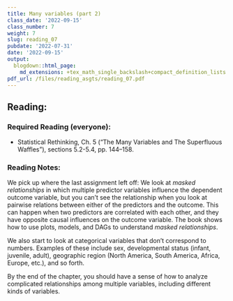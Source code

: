 ```yaml
---
title: Many variables (part 2)
class_date: '2022-09-15'
class_number: 7
weight: 7
slug: reading_07
pubdate: '2022-07-31'
date: '2022-09-15'
output:
  blogdown::html_page:
    md_extensions: +tex_math_single_backslash+compact_definition_lists
pdf_url: /files/reading_asgts/reading_07.pdf
---
```

## Reading:

### Required Reading (everyone):

* Statistical Rethinking, Ch. 5 ("The Many Variables and The Superfluous Waffles"), sections 5.2-5.4, pp. 144--158.

### Reading Notes:

We pick up where the last assignment left off: We look at _masked relationships_ in which multiple predictor variables influence the dependent outcome variable, but you can't see the relationship when you look at pairwise relations between either of the predictors and the outcome. This can happen when two predictors are correlated with each other, and they have opposite causal influences on the outcome variable. The book shows how to use plots, models, and DAGs to understand _masked relationships_.

We also start to look at categorical variables that don't correspond to numbers. Examples of these include sex, developmental status (infant, juvenile, adult), geographic region (North America, South America, Africa, Europe, etc.), and so forth.

By the end of the chapter, you should have a sense of how to analyze complicated relationships among multiple variables, including different kinds of variables.
